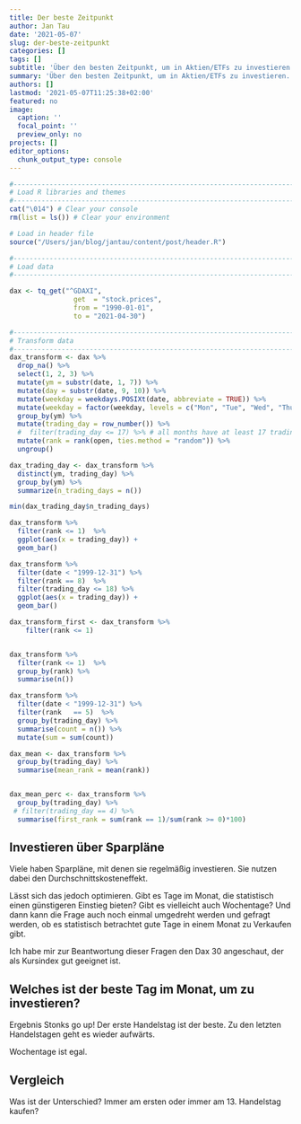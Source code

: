 ```yaml
---
title: Der beste Zeitpunkt
author: Jan Tau
date: '2021-05-07'
slug: der-beste-zeitpunkt
categories: []
tags: []
subtitle: 'Über den besten Zeitpunkt, um in Aktien/ETFs zu investieren.'
summary: 'Über den besten Zeitpunkt, um in Aktien/ETFs zu investieren.'
authors: []
lastmod: '2021-05-07T11:25:38+02:00'
featured: no
image:
  caption: ''
  focal_point: ''
  preview_only: no
projects: []
editor_options: 
  chunk_output_type: console
---
```


```r
#----------------------------------------------------------------------------
# Load R libraries and themes
#----------------------------------------------------------------------------
cat("\014") # Clear your console
rm(list = ls()) # Clear your environment

# Load in header file
source("/Users/jan/blog/jantau/content/post/header.R")
```

```r
#----------------------------------------------------------------------------
# Load data
#----------------------------------------------------------------------------

dax <- tq_get("^GDAXI", 
                get  = "stock.prices",
                from = "1990-01-01",
                to = "2021-04-30")
```

```r
#----------------------------------------------------------------------------
# Transform data
#----------------------------------------------------------------------------
dax_transform <- dax %>%
  drop_na() %>%
  select(1, 2, 3) %>%
  mutate(ym = substr(date, 1, 7)) %>%
  mutate(day = substr(date, 9, 10)) %>%
  mutate(weekday = weekdays.POSIXt(date, abbreviate = TRUE)) %>%
  mutate(weekday = factor(weekday, levels = c("Mon", "Tue", "Wed", "Thu", "Fri"))) %>%
  group_by(ym) %>%
  mutate(trading_day = row_number()) %>%
  #  filter(trading_day <= 17) %>% # all months have at least 17 trading days
  mutate(rank = rank(open, ties.method = "random")) %>%
  ungroup()

```

```r
dax_trading_day <- dax_transform %>%
  distinct(ym, trading_day) %>%
  group_by(ym) %>%
  summarize(n_trading_days = n())

min(dax_trading_day$n_trading_days)
```



```r
dax_transform %>% 
  filter(rank <= 1)  %>%
  ggplot(aes(x = trading_day)) +
  geom_bar()

dax_transform %>% 
  filter(date < "1999-12-31") %>%
  filter(rank == 8)  %>%
  filter(trading_day <= 18) %>%
  ggplot(aes(x = trading_day)) +
  geom_bar()

dax_transform_first <- dax_transform %>% 
    filter(rank <= 1)


dax_transform %>% 
  filter(rank <= 1)  %>%
  group_by(rank) %>%
  summarise(n())

dax_transform %>% 
  filter(date < "1999-12-31") %>%
  filter(rank   == 5)  %>%
  group_by(trading_day) %>%
  summarise(count = n()) %>%
  mutate(sum = sum(count))

dax_mean <- dax_transform %>% 
  group_by(trading_day) %>%
  summarise(mean_rank = mean(rank))


dax_mean_perc <- dax_transform %>% 
  group_by(trading_day) %>%
 # filter(trading_day == 4) %>%
  summarise(first_rank = sum(rank == 1)/sum(rank >= 0)*100)
```



## Investieren über Sparpläne

Viele haben Sparpläne, mit denen sie regelmäßig investieren. Sie nutzen dabei den Durchschnittskosteneffekt.

Lässt sich das jedoch optimieren. Gibt es Tage im Monat, die statistisch einen günstigeren Einstieg bieten? Gibt es vielleicht auch Wochentage? Und dann kann die Frage auch noch einmal umgedreht werden und gefragt werden, ob es statistisch betrachtet gute Tage in einem Monat zu Verkaufen gibt.

Ich habe mir zur Beantwortung dieser Fragen den Dax 30 angeschaut, der als Kursindex gut geeignet ist.

## Welches ist der beste Tag im Monat, um zu investieren?

Ergebnis Stonks go up! Der erste Handelstag ist der beste. Zu den letzten Handelstagen geht es wieder aufwärts.

Wochentage ist egal.

## Vergleich
Was ist der Unterschied? Immer am ersten oder immer am 13. Handelstag kaufen?

